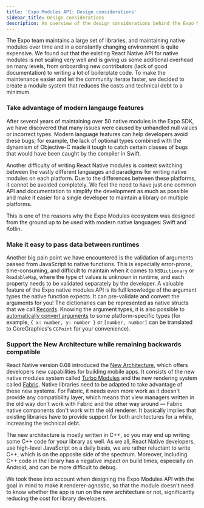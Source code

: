 ```yaml
---
title: 'Expo Modules API: Design considerations'
sidebar_title: Design considerations
description: An overview of the design considerations behind the Expo Modules API.
---
```


The Expo team maintains a large set of libraries, and maintaining native modules over time and in a constantly changing environment is quite expensive.
We found out that the existing React Native API for native modules is not scaling very well and is giving us some additional overhead on many levels, from onboarding new contributors (lack of good documentation) to writing a lot of boilerplate code.
To make the maintenance easier and let the community iterate faster, we decided to create a module system that reduces the costs and technical debt to a minimum.

### Take advantage of modern langauge features

After several years of maintaining over 50 native modules in the Expo SDK, we have discovered that many issues were caused by unhandled null values or incorrect types.
Modern language features can help developers avoid these bugs; for example, the lack of optional types combined with the dynamism of Objective-C made it tough to catch certain classes of bugs that would have been caught by the compiler in Swift.

Another difficulty of writing React Native modules is context switching between the vastly different languages and paradigms for writing native modules on each platform.
Due to the differences between these platforms, it cannot be avoided completely. We feel the need to have just one common API and documentation to simplify the development as much as possible and make it easier for a single developer to maintain a library on multiple platforms.

This is one of the reasons why the Expo Modules ecosystem was designed from the ground up to be used with modern native languages: Swift and Kotlin.

### Make it easy to pass data between runtimes

Another big pain point we have encountered is the validation of arguments passed from JavaScript to native functions.
This is especially error-prone, time-consuming, and difficult to maintain when it comes to `NSDictionary` or `ReadableMap`, where the type of values is unknown in runtime, and each property needs to be validated separately by the developer.
A valuable feature of the Expo native modules API is its full knowledge of the argument types the native function expects. It can pre-validate and convert the arguments for you! The dictionaries can be represented as native structs that we call [Records](/modules/module-api/#records).
Knowing the argument types, it is also possible to [automatically convert arguments](/modules/module-api/#convertibles) to some platform-specific types (for example, `{ x: number, y: number }` or `[number, number]` can be translated to CoreGraphics's `CGPoint` for your convenience).

### Support the New Architecture while remaining backwards compatible

React Native version 0.68 introduced the [New Architecture](https://reactnative.dev/docs/the-new-architecture/landing-page), which offers developers new capabilities for building mobile apps.
It consists of the new native modules system called [Turbo Modules](https://reactnative.dev/docs/the-new-architecture/pillars-turbomodules) and the new rendering system called [Fabric](https://reactnative.dev/architecture/fabric-renderer).
Native libraries need to be adapted to take advantage of these new systems. For Fabric, it needs even more work as it doesn't provide any compatibility layer, which means that view managers written in the old way don't work with Fabric and the other way around — Fabric native components don't work with the old renderer.
It basically implies that existing libraries have to provide support for both architectures for a while, increasing the technical debt.

The new architecture is mostly written in C++, so you may end up writing some C++ code for your library as well.
As we all, React Native developers, use high-level JavaScript on a daily basis, we are rather reluctant to write C++, which is on the opposite side of the spectrum.
Moreover, including C++ code in the library has a negative impact on build times, especially on Android, and can be more difficult to debug.

We took these into account when designing the Expo Modules API with the goal in mind to make it renderer-agnostic, so that the module doesn't need to know whether the app is run on the new architecture or not, significantly reducing the cost for library developers.